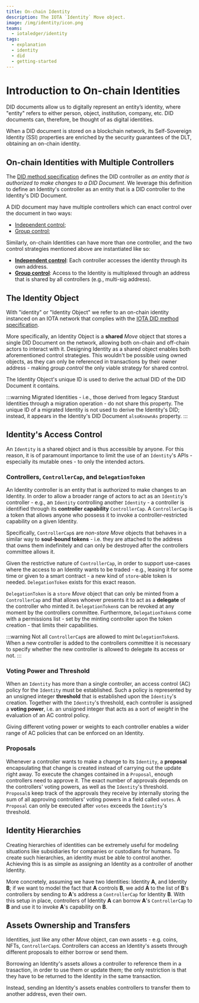 ```yaml
---
title: On-chain Identity
description: The IOTA `Identity` Move object.
image: /img/identity/icon.png
teams:
  - iotaledger/identity
tags:
  - explanation
  - identity
  - did
  - getting-started
---
```


# Introduction to On-chain Identities

DID documents allow us to digitally represent an entity’s identity, where "entity" refers to either person,
 object, institution, company, etc. DID documents can, therefore, be thought of as digital identities.

When a DID document is stored on a blockchain network, its Self-Sovereign Identity (SSI) properties are enriched by the security guarantees of the DLT,
obtaining an on-chain identity.

## On-chain Identities with Multiple Controllers

The [DID method specification](https://www.w3.org/TR/did-core/#did-controller) defines the DID controller as _an entity that
is authorized to make changes to a DID Document_. 
We leverage this definition to define an Identity's controller as an entity that is a DID controller to the Identity's
DID Document.

A DID document may have multiple controllers which can enact control over the document in two ways:
- [Independent control](https://www.w3.org/TR/did-core/#independent-control);
- [Group control](https://www.w3.org/TR/did-core/#group-control);

Similarly, on-chain Identities can have more than one controller, and the two control strategies mentioned above are instantiated
like so:
- [**Independent control**](https://www.w3.org/TR/did-core/#independent-control): Each controller accesses the identity
  through its own address.  
- [**Group control**](https://www.w3.org/TR/did-core/#group-control): Access to the Identity is multiplexed through an 
  address that is shared by all controllers (e.g., multi-sig address).

## The Identity Object
With "identity" or "Identity Object" we refer to an on-chain identity instanced on an IOTA network that complies with the
[IOTA DID method specification](../../references/iota-identity/iota-did-method-spec.mdx).

More specifically, an Identity Object is a **shared** _Move_ object that stores a single DID Document on the network,
allowing both on-chain and off-chain actors to interact with it.
Designing Identity as a shared object enables both aforementioned control strategies. This wouldn't be possible using owned 
objects, as they can only be referenced in transactions by their owner address - making _group control_ the only viable strategy
for shared control.


The Identity Object's unique ID is used to derive the actual DID of the DID Document it contains.

:::warning
Migrated Identities - i.e., those derived from legacy Stardust Identities through a migration operation - do not
share this property. The unique ID of a migrated Identity is not used to derive the Identity's DID; instead, it 
appears in the Identity's DID Document `alsoKnownAs` property.
:::

## Identity's Access Control

An `Identity` is a shared object and is thus accessible by anyone. For this reason, it is of paramount importance to 
limit the use of an `Identity`'s APIs - especially its mutable ones - to only the intended actors.

### Controllers, `ControllerCap`, and `DelegationToken`
An Identity controller is an entity that is authorized to make changes to an Identity.
In order to allow a broader range of 
actors to act as an `Identity`'s controller - e.g., an `Identity` controlling another `Identity` - a controller is identified 
through its **controller capability** `ControllerCap`.
A `ControllerCap` is a token that allows anyone who possess it to invoke a controller-restricted capability on a given Identity.

Specifically, `ControllerCap`s are _non-store Move_ objects that behaves in a similar way to **soul-bound tokens** - i.e. they are attached to the address that owns them indefinitely and can only be destroyed after the controllers committee allows it.

Given the restrictive nature of `ControllerCap`, in order to support use-cases where the access to an Identity wants to be traded -
e.g., leasing it for some time or given to a smart contract - a new kind of `store`-able token is needed.
`DelegationToken` exists for this exact reason.

`DelegationToken` is a `store` _Move_ object that can only be minted from a `ControllerCap` and that allows whoever presents it
to act as a **delegate** of the controller who minted it. `DelegationToken`s can be revoked at any moment by the controllers 
committee. 
Furthermore, `DelegationToken`s come with a permissions list - set by the minting controller upon the token creation - that limits their capabilities.

:::warning
Not all `ControllerCap`s are allowed to mint `DelegationToken`s. When a new controller is added to the controllers committee it
is necessary to specify whether the new controller is allowed to delegate its access or not.
:::

### Voting Power and Threshold
When an `Identity` has more than a single controller, an access control (AC) policy for the `Identity` must be established. Such 
a policy is represented by an unsigned integer **threshold** that is established upon the `Identity`'s creation.
Together with the `Identity`'s threshold, each controller is assigned a **voting power**, i.e. an unsigned integer that 
acts as a sort of _weight_ in the evaluation of an AC control policy.   

Giving different voting power or weights to each controller enables a wider range of AC policies that can be enforced on an 
Identity.

### Proposals
Whenever a controller wants to make a change to its `Identity`, a **proposal** encapsulating that change is created instead of 
carrying out the update right away.
To execute the changes contained in a `Proposal`, enough controllers need to approve it. The exact number of approvals 
depends on the controllers' voting powers, as well as the `Identity`'s threshold. 
`Proposal`s keep track of the approvals they receive by internally storing the sum of all approving controllers' voting powers 
in a field called `votes`.
A `Proposal` can only be executed after `votes` exceeds the `Identity`'s threshold.

## Identity Hierarchies
Creating hierarchies of identities can be extremely useful for modeling situations like subsidiaries for companies or custodians 
for humans.
To create such hierarchies, an identity must be able to control another. Achieving this is as simple as assigning an 
Identity as a controller of another Identity.

More concretely, assuming we have two Identities: Identity **A**, and Identity **B**; if we want to model the fact that **A** 
controls **B**, we add **A** to the list of **B**'s controllers by sending to **A**'s address a `ControllerCap` for Identity 
**B**.
With this setup in place, controllers of Identity **A** can borrow **A**'s `ControllerCap` to **B** and use it to invoke **A**'s
capability on **B**.

## Assets Ownership and Transfers

Identities, just like any other _Move_ object, can own assets - e.g. coins, NFTs, `ControllerCap`s. Controllers can access
an Identity's assets through different proposals to either borrow or send them.

Borrowing an Identity's assets allows a controller to reference them in a trasaction, in order to use them or update them;
the only restriction is that they have to be returned to the Identity in the same transaction.

Instead, sending an Identity's assets enables controllers to transfer them to another address, even their own.
